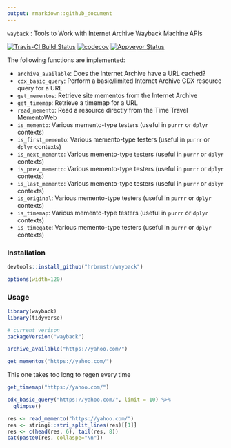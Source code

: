 ```yaml
---
output: rmarkdown::github_document
---
```


`wayback` : Tools to Work with Internet Archive Wayback Machine APIs

[![Travis-CI Build Status](https://travis-ci.org/hrbrmstr/wayback.svg?branch=master)](https://travis-ci.org/hrbrmstr/wayback)
[![codecov](https://codecov.io/gh/hrbrmstr/wayback/branch/master/graph/badge.svg)](https://codecov.io/gh/hrbrmstr/wayback)
[![Appveyor Status](https://ci.appveyor.com/api/projects/status/w9rwdf8a16t0amht/branch/master?svg=true)](https://ci.appveyor.com/project/hrbrmstr/wayback/branch/master)

The following functions are implemented:

- `archive_available`:	Does the Internet Archive have a URL cached?
- `cdx_basic_query`:	Perform a basic/limited Internet Archive CDX resource query for a URL
- `get_mementos`: Retrieve site mementos from the Internet Archive
- `get_timemap`:	Retrieve a timemap for a URL
- `read_memento`:	Read a resource directly from the Time Travel MementoWeb
- `is_memento`: Various memento-type testers (useful in `purrr` or `dplyr` contexts)
- `is_first_memento`: Various memento-type testers (useful in `purrr` or `dplyr` contexts)
- `is_next_memento`: Various memento-type testers (useful in `purrr` or `dplyr` contexts)
- `is_prev_memento`: Various memento-type testers (useful in `purrr` or `dplyr` contexts)
- `is_last_memento`: Various memento-type testers (useful in `purrr` or `dplyr` contexts)
- `is_original`: Various memento-type testers (useful in `purrr` or `dplyr` contexts)
- `is_timemap`: Various memento-type testers (useful in `purrr` or `dplyr` contexts)
- `is_timegate`: Various memento-type testers (useful in `purrr` or `dplyr` contexts)

### Installation

```r
devtools::install_github("hrbrmstr/wayback")
```

```r
options(width=120)
```

### Usage

```r
library(wayback)
library(tidyverse)

# current verison
packageVersion("wayback")
```


```r
archive_available("https://yahoo.com/")
```

```r
get_mementos("https://yahoo.com/")
```

This one takes too long to regen every time
```r
get_timemap("https://yahoo.com/")
```

```r
cdx_basic_query("https://yahoo.com/", limit = 10) %>% 
  glimpse()
```

```r
res <- read_memento("https://yahoo.com/")
res <- stringi::stri_split_lines(res)[[1]]
res <- c(head(res, 6), tail(res, 8))
cat(paste0(res, collaspe="\n"))
```
